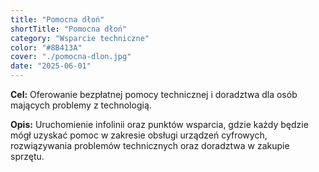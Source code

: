 ```yaml
---
title: "Pomocna dłoń"
shortTitle: "Pomocna dłoń"
category: "Wsparcie techniczne"
color: "#8B413A"
cover: "./pomocna-dlon.jpg"
date: "2025-06-01"
---
```


**Cel:**
Oferowanie bezpłatnej pomocy technicznej i doradztwa dla osób mających problemy z technologią.

**Opis:**
Uruchomienie infolinii oraz punktów wsparcia, gdzie każdy będzie mógł uzyskać pomoc w zakresie obsługi urządzeń cyfrowych, rozwiązywania problemów technicznych oraz doradztwa w zakupie sprzętu.

